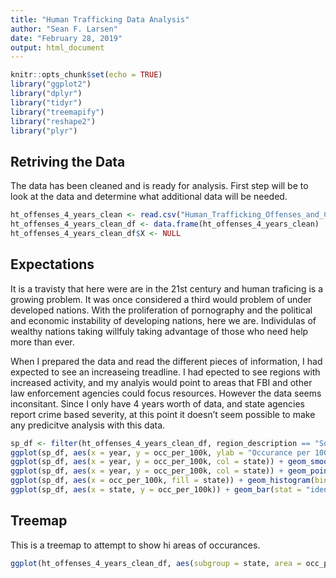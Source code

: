 ```yaml
---
title: "Human Trafficking Data Analysis"
author: "Sean F. Larsen"
date: "February 28, 2019"
output: html_document
---
```


```r
knitr::opts_chunk$set(echo = TRUE)
library("ggplot2")
library("dplyr")
library("tidyr")
library("treemapify")
library("reshape2")
library("plyr")
```

## Retriving the Data

The data has been cleaned and is ready for analysis.  First step will be to look at the data and determine what additional data will be needed.

```r
ht_offenses_4_years_clean <- read.csv("Human_Trafficking_Offenses_and_Clearances_by_State_2014_to_2017_clean.csv")
ht_offenses_4_years_clean_df <- data.frame(ht_offenses_4_years_clean)
ht_offenses_4_years_clean_df$X <- NULL
```

## Expectations

It is a travisty that here were are in the 21st century and human traficing is a growing problem.  It was once considered a third would problem of under developed nations.  With the proliferation of pornography and the political and economic instability of developing nations, here we are. Individulas of wealthy nations taking willfuly taking advantage of those who need help more than ever.

When I prepared the data and read the different pieces of information, I had expected to see an increaseing treadline.  I had epected to see regions with increased activity, and my analyis would point to areas that FBI and other law enforcement agencies could focus resources.  However the data seems inconsitant. Since I only have  4 years worth of data, and state agencies report crime based severity, at this point it doesn't seem possible to make any predicitve analysis with this data. 

```r
sp_df <- filter(ht_offenses_4_years_clean_df, region_description == "Southwest/Pacific", offense == "commercial sex act", occ_per_100k > 0)
ggplot(sp_df, aes(x = year, y = occ_per_100k, ylab = "Occurance per 100k people")) + geom_smooth()
ggplot(sp_df, aes(x = year, y = occ_per_100k, col = state)) + geom_smooth()
ggplot(sp_df, aes(x = year, y = occ_per_100k, col = state)) + geom_point()
ggplot(sp_df, aes(x = occ_per_100k, fill = state)) + geom_histogram(binwidth = 50, position = "dodge")
ggplot(sp_df, aes(x = state, y = occ_per_100k)) + geom_bar(stat = "identity", fill ="grey50")
```

## Treemap
This is a treemap to attempt to show hi areas of occurances.

```r

ggplot(ht_offenses_4_years_clean_df, aes(subgroup = state, area = occ_per_100k, fill = occ_per_100k)) + geom_treemap() + geom_treemap_text(aes(label = state), fontface = "italic", colour = "white", place = "centre", grow = F, reflow = T) + facet_wrap(year~.)
```
